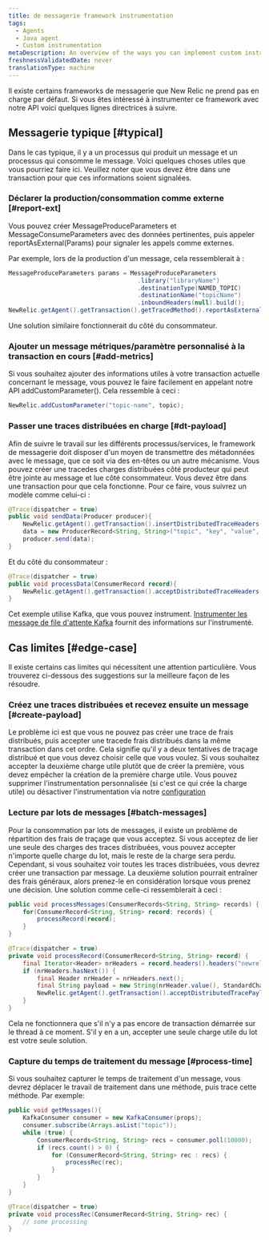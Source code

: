 ```yaml
---
title: de messagerie framework instrumentation
tags:
  - Agents
  - Java agent
  - Custom instrumentation
metaDescription: An overview of the ways you can implement custom instrumentation for your New Relic-monitored Java application.
freshnessValidatedDate: never
translationType: machine
---
```


Il existe certains frameworks de messagerie que New Relic ne prend pas en charge par défaut. Si vous êtes intéressé à instrumenter ce framework avec notre API voici quelques lignes directrices à suivre.

## Messagerie typique [#typical]

Dans le cas typique, il y a un processus qui produit un message et un processus qui consomme le message. Voici quelques choses utiles que vous pourriez faire ici. Veuillez noter que vous devez être dans une transaction pour que ces informations soient signalées.

### Déclarer la production/consommation comme externe [#report-ext]

Vous pouvez créer MessageProduceParameters et MessageConsumeParameters avec des données pertinentes, puis appeler reportAsExternal(Params) pour signaler les appels comme externes.

Par exemple, lors de la production d&apos;un message, cela ressemblerait à :

```java
MessageProduceParameters params = MessageProduceParameters
                                    .library("libraryName")
                                    .destinationType(NAMED_TOPIC)
                                    .destinationName("topicName")
                                    .inboundHeaders(null).build();
NewRelic.getAgent().getTransaction().getTracedMethod().reportAsExternal(params);
```

Une solution similaire fonctionnerait du côté du consommateur.

### Ajouter un message métriques/paramètre personnalisé à la transaction en cours [#add-metrics]

Si vous souhaitez ajouter des informations utiles à votre transaction actuelle concernant le message, vous pouvez le faire facilement en appelant notre API addCustomParameter(). Cela ressemble à ceci :

```java
NewRelic.addCustomParameter("topic-name", topic);
```

### Passer une traces distribuées en charge [#dt-payload]

Afin de suivre le travail sur les différents processus/services, le framework de messagerie doit disposer d&apos;un moyen de transmettre des métadonnées avec le message, que ce soit via des en-têtes ou un autre mécanisme. Vous pouvez créer une tracedes charges distribuées côté producteur qui peut être jointe au message et lue côté consommateur. Vous devez être dans une transaction pour que cela fonctionne. Pour ce faire, vous suivrez un modèle comme celui-ci :

```java
@Trace(dispatcher = true)
public void sendData(Producer producer){
    NewRelic.getAgent().getTransaction().insertDistributedTraceHeaders(headers);
    data = new ProducerRecord<String, String>("topic", "key", "value", headers);
    producer.send(data);
}
```

Et du côté du consommateur :

```java
@Trace(dispatcher = true)
public void processData(ConsumerRecord record){
    NewRelic.getAgent().getTransaction().acceptDistributedTraceHeaders(TransportType.Kafka, record.headers());
}
```

Cet exemple utilise Kafka, que vous pouvez instrument. [Instrumenter les message de file d&apos;attente Kafka](/docs/agents/java-agent/instrumentation/use-kafka-message-queues) fournit des informations sur l&apos;instrumenté.

## Cas limites [#edge-case]

Il existe certains cas limites qui nécessitent une attention particulière. Vous trouverez ci-dessous des suggestions sur la meilleure façon de les résoudre.

### Créez une traces distribuées et recevez ensuite un message [#create-payload]

Le problème ici est que vous ne pouvez pas créer une trace de frais distribués, puis accepter une tracede frais distribués dans la même transaction dans cet ordre. Cela signifie qu&apos;il y a deux tentatives de traçage distribué et que vous devez choisir celle que vous voulez. Si vous souhaitez accepter la deuxième charge utile plutôt que de créer la première, vous devez empêcher la création de la première charge utile. Vous pouvez supprimer l&apos;instrumentation personnalisée (si c&apos;est ce qui crée la charge utile) ou désactiver l&apos;instrumentation via notre [configuration](/docs/agents/java-agent/async-instrumentation/disable-scala-netty-akka-play-2-instrumentation)

### Lecture par lots de messages [#batch-messages]

Pour la consommation par lots de messages, il existe un problème de répartition des frais de traçage que vous acceptez. Si vous acceptez de lier une seule des charges des traces distribuées, vous pouvez accepter n&apos;importe quelle charge du lot, mais le reste de la charge sera perdu. Cependant, si vous souhaitez voir toutes les traces distribuées, vous devrez créer une transaction par message. La deuxième solution pourrait entraîner des frais généraux, alors prenez-le en considération lorsque vous prenez une décision. Une solution comme celle-ci ressemblerait à ceci :

```java
public void processMessages(ConsumerRecords<String, String> records) {
    for(ConsumerRecord<String, String> record: records) {
        processRecord(record);
    }
}

@Trace(dispatcher = true)
private void processRecord(ConsumerRecord<String, String> record) {
    final Iterator<Header> nrHeaders = record.headers().headers("newrelicDTPayload").iterator();
    if (nrHeaders.hasNext()) {
        final Header nrHeader = nrHeaders.next();
        final String payload = new String(nrHeader.value(), StandardCharsets.UTF_8);
        NewRelic.getAgent().getTransaction().acceptDistributedTracePayload(payload);
    }
}
```

Cela ne fonctionnera que s&apos;il n&apos;y a pas encore de transaction démarrée sur le thread à ce moment. S&apos;il y en a un, accepter une seule charge utile du lot est votre seule solution.

### Capture du temps de traitement du message [#process-time]

Si vous souhaitez capturer le temps de traitement d&apos;un message, vous devrez déplacer le travail de traitement dans une méthode, puis trace cette méthode. Par exemple:

```java
public void getMessages(){
    KafkaConsumer consumer = new KafkaConsumer(props);
    consumer.subscribe(Arrays.asList("topic"));
    while (true) {
        ConsumerRecords<String, String> recs = consumer.poll(10000);
        if (recs.count() > 0) {
            for (ConsumerRecord<String, String> rec : recs) {
                processRec(rec);
            }
        }
    }
}

@Trace(dispatcher = true)
private void processRec(ConsumerRecord<String, String> rec) {
    // some processing
}
```
